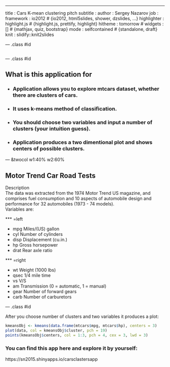 ---

title       : Cars K-mean clustering pitch
subtitle    : 
author      : Sergey Nazarov
job         : 
framework   : io2012        # {io2012, html5slides, shower, dzslides, ...}
highlighter : highlight.js  # {highlight.js, prettify, highlight}
hitheme     : tomorrow      # 
widgets     : []            # {mathjax, quiz, bootstrap}
mode        : selfcontained # {standalone, draft}
knit        : slidify::knit2slides

--- .class #id 

<div id="bg">
  <img src="assets/img/Cars-2-movie-photo.jpg" alt="">
</div>

--- .class #id 

## What is this application for

- ### Application allows you to explore mtcars dataset, whether there are clusters of cars.   
   
- ### It uses k-means method of classification.

- ### You should choose two variables and input a number of clusters (your intuition guess).   

- ### Application produces a two dimentional plot and shows centers of possible clusters.

--- &twocol w1:40% w2:60%

## Motor Trend Car Road Tests
Description     
The data was extracted from the 1974 Motor Trend US magazine, and comprises fuel consumption and 10 aspects of automobile design and performance for 32 automobiles (1973 - 74 models).   
Variables are:

*** =left

- mpg	 Miles/(US) gallon
- cyl	 Number of cylinders
- disp	 Displacement (cu.in.)
- hp	 Gross horsepower
- drat	 Rear axle ratio

*** =right

- wt	 Weight (1000 lbs)
- qsec	 1/4 mile time
- vs	 V/S
- am	 Transmission (0 = automatic, 1 = manual)
- gear	 Number of forward gears
- carb	 Number of carburetors   


--- .class #id 

After you choose number of clusters and two variables it produces a plot:

```r
kmeansObj <- kmeans(data.frame(mtcars$mpg, mtcars$hp), centers = 3)
plot(data, col = kmeansObj$cluster, pch = 19)
points(kmeansObj$centers, col = 1:3, pch = 4, cex = 3, lwd = 3)
```

### You can find this app here and explore it by yourself:

https://sn2015.shinyapps.io/carsclastersapp







